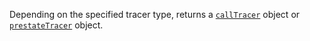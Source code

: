 Depending on the specified tracer type, returns a [`callTracer`](../debug/index.md#calltracer) object or
[`prestateTracer`](../debug/index.md#prestatetracer) object.

